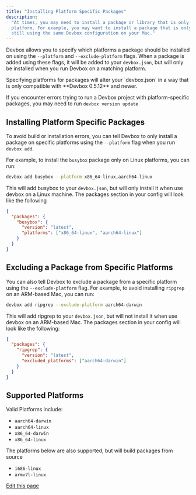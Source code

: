 ```yaml
---
title: "Installing Platform Specific Packages"
description:
  "At times, you may need to install a package or library that is only available on a specific
  platform. For example, you may want to install a package that is only available on Linux, while
  still using the same Devbox configuration on your Mac."
---
```


Devbox allows you to specify which platforms a package should be installed on using the `--platform`
and `--exclude-platform` flags. When a package is added using these flags, it will be added to your
`devbox.json`, but will only be installed when you run Devbox on a matching platform.

<Info>
  Specifying platforms for packages will alter your `devbox.json` in a way that is only compatible with **Devbox 0.5.12** and newer.

If you encounter errors trying to run a Devbox project with platform-specific packages, you may need
to run `devbox version update`

</Info>

## Installing Platform Specific Packages[​](#installing-platform-specific-packages "Direct link to Installing Platform Specific Packages")

To avoid build or installation errors, you can tell Devbox to only install a package on specific
platforms using the `--platform` flag when you run `devbox add`.

For example, to install the `busybox` package only on Linux platforms, you can run:

```bash
devbox add busybox --platform x86_64-linux,aarch64-linux
```

This will add busybox to your `devbox.json`, but will only install it when use devbox on a Linux
machine. The packages section in your config will look like the following

```json
{
  "packages": {
    "busybox": {
      "version": "latest",
      "platforms": ["x86_64-linux", "aarch64-linux"]
    }
  }
}
```

## Excluding a Package from Specific Platforms[​](#excluding-a-package-from-specific-platforms "Direct link to Excluding a Package from Specific Platforms")

You can also tell Devbox to exclude a package from a specific platform using the
`--exclude-platform` flag. For example, to avoid installing `ripgrep` on an ARM-based Mac, you can
run:

```bash
devbox add ripgrep --exclude-platform aarch64-darwin
```

This will add ripgrep to your `devbox.json`, but will not install it when use devbox on an ARM-based
Mac. The packages section in your config will look like the following:

```json
{
  "packages": {
    "ripgrep": {
      "version": "latest",
      "excluded_platforms": ["aarch64-darwin"]
    }
  }
}
```

## Supported Platforms[​](#supported-platforms "Direct link to Supported Platforms")

Valid Platforms include:

- `aarch64-darwin`
- `aarch64-linux`
- `x86_64-darwin`
- `x86_64-linux`

The platforms below are also supported, but will build packages from source

- `i686-linux`
- `armv7l-linux`

[Edit this page](https://github.com/jetify-com/devbox/tree/main/docs/app/docs/guides/platform-specific-packages.md)
